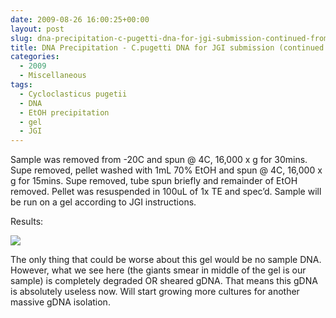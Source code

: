 ```yaml
---
date: 2009-08-26 16:00:25+00:00
layout: post
slug: dna-precipitation-c-pugetti-dna-for-jgi-submission-continued-from-yesterday
title: DNA Precipitation - C.pugetti DNA for JGI submission (continued from yesterday)
categories:
  - 2009
  - Miscellaneous
tags:
  - Cycloclasticus pugetii
  - DNA
  - EtOH precipitation
  - gel
  - JGI
---
```


Sample was removed from -20C and spun @ 4C, 16,000 x g for 30mins. Supe removed, pellet washed with 1mL 70% EtOH and spun @ 4C, 16,000 x g for 15mins. Supe removed, tube spun briefly and remainder of EtOH removed. Pellet was resuspended in 100uL of 1x TE and spec'd. Sample will be run on a gel according to JGI instructions.

Results:

![](https://eagle.fish.washington.edu/Arabidopsis/20090826.png)

The only thing that could be worse about this gel would be no sample DNA. However, what we see here (the giants smear in middle of the gel is our sample) is completely degraded OR sheared gDNA. That means this gDNA is absolutely useless now. Will start growing more cultures for another massive gDNA isolation.
